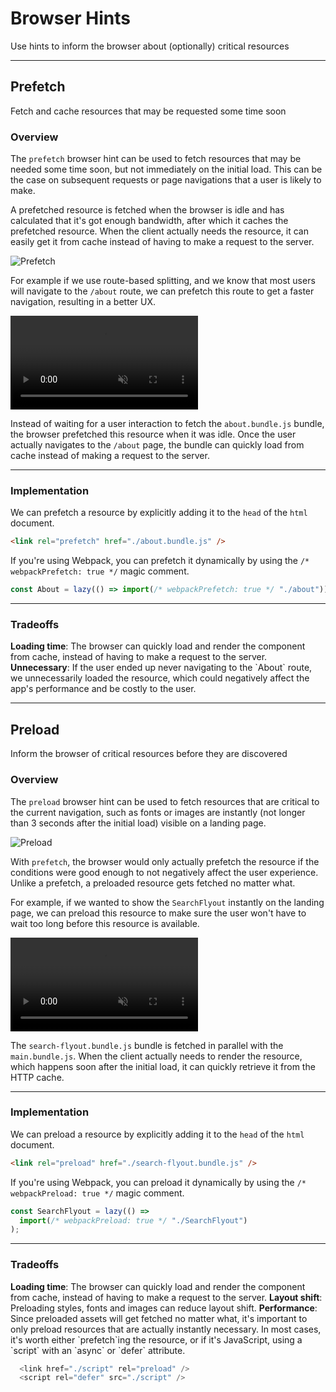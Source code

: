 
# Browser Hints

Use hints to inform the browser about (optionally) critical resources

---

## Prefetch

Fetch and cache resources that may be requested some time soon

### Overview

The `prefetch` browser hint can be used to fetch resources that may be needed some time soon, but not immediately on the initial load. This can be the case on subsequent requests or page navigations that a user is likely to make.

A prefetched resource is fetched when the browser is idle and has calculated that it's got enough bandwidth, after which it caches the prefetched resource. When the client actually needs the resource, it can easily get it from cache instead of having to make a request to the server.

![Prefetch](/performance-patterns/browser-hints/prefetch.png)

For example if we use route-based splitting, and we know that most users will navigate to the `/about` route, we can prefetch this route to get a faster navigation, resulting in a better UX.

<video
  src="https://res.cloudinary.com/dq8xfyhu4/video/upload/v1653920978/FM%20Workshop/performance-patterns/browser-hints/trimeed_vp4zg5.mov"
  loop
  muted
  controls
/>

Instead of waiting for a user interaction to fetch the `about.bundle.js` bundle, the browser prefetched this resource when it was idle. Once the user actually navigates to the `/about` page, the bundle can quickly load from cache instead of making a request to the server.

---

### Implementation

We can prefetch a resource by explicitly adding it to the `head` of the `html` document.

```html
<link rel="prefetch" href="./about.bundle.js" />
```

If you're using Webpack, you can prefetch it dynamically by using the `/* webpackPrefetch: true */` magic comment.

```js
const About = lazy(() => import(/* webpackPrefetch: true */ "./about"));
```

<StackBlitz name="node-srhbqm" openFile="src/index.js" />

---

### Tradeoffs

<Callout type="green">
  <b>Loading time</b>: The browser can quickly load and render the component
  from cache, instead of having to make a request to the server.
</Callout>

<Callout type="warning">
  <b>Unnecessary</b>: If the user ended up never navigating to the `About`
  route, we unnecessarily loaded the resource, which could negatively affect the
  app's performance and be costly to the user.
</Callout>

---

## Preload

Inform the browser of critical resources before they are discovered

### Overview

The `preload` browser hint can be used to fetch resources that are critical to the current navigation, such as fonts or images are instantly (not longer than 3 seconds after the initial load) visible on a landing page.

![Preload](/performance-patterns/browser-hints/preload.png)

With `prefetch`, the browser would only actually prefetch the resource if the conditions were good enough to not negatively affect the user experience. Unlike a prefetch, a preloaded resource gets fetched no matter what.

For example, if we wanted to show the `SearchFlyout` instantly on the landing page, we can preload this resource to make sure the user won't have to wait too long before this resource is available.

<video
  src="https://res.cloudinary.com/dq8xfyhu4/video/upload/v1653923121/FM%20Workshop/performance-patterns/browser-hints/Screen_Recording_2022-05-30_at_10.04.41_AM_g34lli.mov"
  loop
  muted
  controls
/>

The `search-flyout.bundle.js` bundle is fetched in parallel with the `main.bundle.js`. When the client actually needs to render the resource, which happens soon after the initial load, it can quickly retrieve it from the HTTP cache.

---

### Implementation

We can preload a resource by explicitly adding it to the `head` of the `html` document.

```html
<link rel="preload" href="./search-flyout.bundle.js" />
```

If you're using Webpack, you can preload it dynamically by using the `/* webpackPreload: true */` magic comment.

```js
const SearchFlyout = lazy(() =>
  import(/* webpackPreload: true */ "./SearchFlyout")
);
```

---

### Tradeoffs

<Callout type="green">
  <b>Loading time</b>: The browser can quickly load and render the component
  from cache, instead of having to make a request to the server.
</Callout>

<Callout type="green">
  <b>Layout shift</b>: Preloading styles, fonts and images can reduce layout
  shift.
</Callout>

<Callout type="warning">
  <b>Performance</b>: Since preloaded assets will get fetched no matter what, it's important to only preload resources that are actually instantly necessary. In most cases, it's worth either `prefetch`ing the resource, or if it's JavaScript, using a `script` with an `async` or `defer` attribute.

```js
  <link href="./script" rel="preload" />
  <script rel="defer" src="./script" />
```

</Callout>
